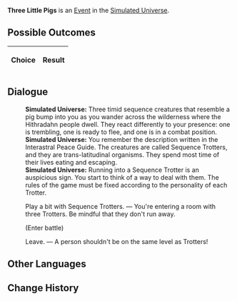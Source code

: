 {{Simulated Universe Event Infobox
|title         = Three Little Pigs
|image         = Random Event ThreePig.png
|type          =
|domains_su    = Occurrence
|domains_ext   = Occurrence
|domains_swarm = 
|domains_gng   = 
|requirements  =
|prev          = 
|next          = 
|indexRewards  =
|characters    = 
}}
'''Three Little Pigs''' is an [[Simulated Universe/Events|Event]] in the [[Simulated Universe]].

==Possible Outcomes==
{| class="article-table"
!Choice
!Result

|}

<!--
==Gameplay Notes==

-->
==Dialogue==
{{Dialogue Start}}
:'''Simulated Universe:''' Three timid sequence creatures that resemble a pig bump into you as you wander across the wilderness where the Hithradahn people dwell. They react differently to your presence: one is trembling, one is ready to flee, and one is in a combat position.
:'''Simulated Universe:''' You remember the description written in the Interastral Peace Guide. The creatures are called Sequence Trotters, and they are trans-latitudinal organisms. They spend most time of their lives eating and escaping.
:'''Simulated Universe:''' Running into a Sequence Trotter is an auspicious sign. You start to think of a way to deal with them. The rules of the game must be fixed according to the personality of each Trotter.
:{{DIcon|Star}} Play a bit with Sequence Trotters. &mdash; You're entering a room with three Trotters. Be mindful that they don't run away.
:;(Enter battle)
::{{Enemy List|Trot Deuce*1/;Trot Prime*1/;Trot Tri*1/}}
:{{DIcon|Star}} Leave. &mdash; A person shouldn't be on the same level as Trotters!
{{Dialogue End}}

==Other Languages==
{{Other Languages
|zhs   = 三只小猪
|zht   = 三隻小豬
|ja    = 三匹の子豚
|ko    = 아기 돼지 3형제
|es    = Los tres cerditos
|fr    = Trois petits cochons
|ru    = Три поросёнка
|th    = ลูกหมูสามตัว
|vi    = Ba Chú Heo Con
|de    = Drei kleine Schweinchen
|id    = Tiga Babi Kecil
|pt    = Os Três Porquinhos
}}

==Change History==
{{Change History|1.0}}
